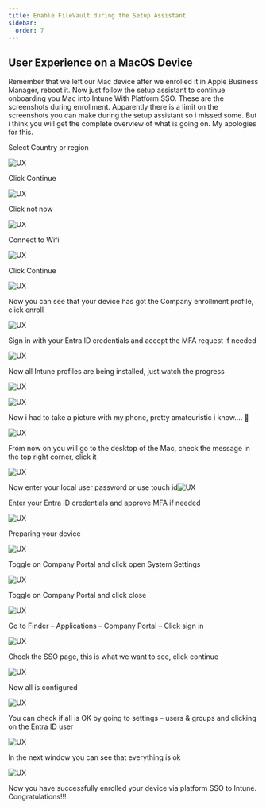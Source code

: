 ```yaml
---
title: Enable FileVault during the Setup Assistant
sidebar:
  order: 7
---
```



## User Experience on a MacOS Device

Remember that we left our Mac device after we enrolled it in Apple Business Manager, reboot it. Now just follow the setup assistant to continue onboarding you Mac into Intune With Platform SSO. These are the screenshots during enrollment. Apparently there is a limit on the screenshots you can make during the setup assistant so i missed some. But i think you will get the  complete overview of what is going on. My apologies for this.

Select Country or region

![UX](/src/assets/CompleteGuide/image-188.webp)

Click Continue

![UX](/src/assets/CompleteGuide/image-189.webp)

Click not now

![UX](/src/assets/CompleteGuide/image-190.webp)

Connect to Wifi

![UX](/src/assets/CompleteGuide/image-191.webp)

Click Continue

![UX](/src/assets/CompleteGuide/image-192.webp)

Now you can see that your device has got the Company enrollment profile, click enroll

![UX](/src/assets/CompleteGuide/image-193.webp)

Sign in with your Entra ID credentials and accept the MFA request if needed

![UX](/src/assets/CompleteGuide/image-194.webp)

Now all Intune profiles are being installed, just watch the progress

![UX](/src/assets/CompleteGuide/image-195.webp)

![UX](/src/assets/CompleteGuide/image-196.webp)

Now i had to take a picture with my phone, pretty amateuristic i know…. 🙂

![UX](/src/assets/CompleteGuide/image-197.webp)

From now on you will go to the desktop of the Mac, check the message in the top right corner, click it

![UX](/src/assets/CompleteGuide/image-198.webp)

Now enter your local user password or use touch id![UX](/src/assets/CompleteGuide/image-199.webp)

Enter your Entra ID credentials and approve MFA if needed

![UX](/src/assets/CompleteGuide/image-200.webp)

Preparing your device

![UX](/src/assets/CompleteGuide/image-201.webp)

Toggle on Company Portal and click open System Settings

![UX](/src/assets/CompleteGuide/image-202.webp)

Toggle on Company Portal and click close

![UX](/src/assets/CompleteGuide/image-203.webp)

Go to Finder – Applications – Company Portal – Click sign in

![UX](/src/assets/CompleteGuide/image-204.webp)

Check the SSO page, this is what we want to see, click continue

![UX](/src/assets/CompleteGuide/image-205.webp)

Now all is configured

![UX](/src/assets/CompleteGuide/image-206.webp)

You can check if all is OK by going to settings – users & groups and clicking on the Entra ID user

![UX](/src/assets/CompleteGuide/image-207.webp)

In the next window you can see that everything is ok

![UX](/src/assets/CompleteGuide/image-208.webp)

Now you have successfully enrolled your device via platform SSO to Intune. Congratulations!!!

